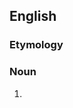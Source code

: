 ==English==

===Etymology===
{{confix|en|aceto|meter}}

===Noun===
{{en-noun}}

# {{alt form|acetimeter|lang=en}}